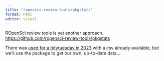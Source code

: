 ```yaml
---
title: "ropensci-review-tools/pkgstats"
format: html
editor: visual
---
```


ROpenSci review tools is yet another approach. <https://github.com/ropensci-review-tools/pkgstats>

There was [used for a tidytuesday in 2023](https://github.com/rfordatascience/tidytuesday/blob/main/data/2023/2023-12-26/readme.md) with a csv already available, but we'll use the package to get our own, up-to-date data...
